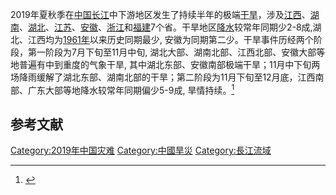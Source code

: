 2019年夏秋季在[[中国|中国]][[长江|长江]]中下游地区发生了持续半年的极端[[干旱|干旱]]，涉及[[江西|江西]]、[[湖南|湖南]]、[[湖北|湖北]]、[[江苏|江苏]]、[[安徽|安徽]]、[[浙江|浙江]]和[[福建|福建]]7个省。干旱地区[[降水|降水]]较常年同期少2-8成,湖北、江西均为[[1961年|1961年]]以来历史同期最少, 安徽为同期第二少。干旱事件历经两个阶段，第一阶段为7月下旬至11月中旬, 湖北大部、湖南北部、江西北部、安徽大部等地普遍有中到重度的气象干旱, 其中湖北东部、安徽南部极端干旱；11月中下旬两场降雨缓解了湖北东部、湖南北部的干旱；第二阶段为11月下旬至12月底，江西南部、广东大部等地降水较常年同期偏少5-9成, 旱情持续。<ref>{{cite journal |last1=Zhong |first1=Yulong |last2=Ran |first2=Yanhong |last3=Zhong |first3=Min |last4=Feng |first4=Wei |last5=Chen |first5=Wei |title=Monitoring the extreme drought in the middle and lower reaches of the Yangtze River in 2019 from GRACE-FO satellites |journal=Chinese Science Bulletin |date=2021-01-01 |volume=66 |issue=1 |pages=107–117 |doi=10.1360/TB-2020-0375}}</ref>

==参考文献==
{{reflist}}


[[Category:2019年中国灾难|Category:2019年中国灾难]]
[[Category:中國旱災|Category:中國旱災]]
[[Category:長江流域|Category:長江流域]]